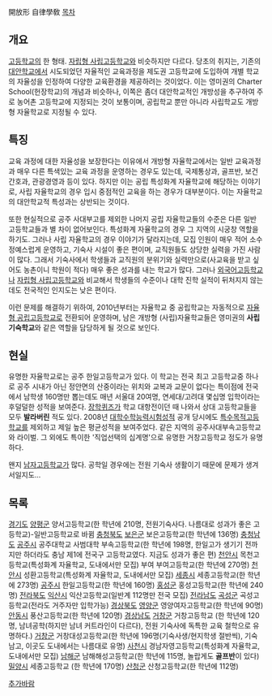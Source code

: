 開放形 自律學敎
[[목차]]
== 개요 ==
[[고등학교]]의 한 형태. [[자립형 사립고등학교]]와 비슷하지만 다르다. 당초의 취지는, 기존의 [[대안학교]]에서 시도되었던 자율적인 교육과정을 제도권 고등학교에 도입하여 개별 학교의 자율성을 인정하여 다양한 교육환경을 제공하려는 것이었다. 이는 영미권의 Charter School(헌장학교)의 개념과 비슷하나, 이쪽은 좀더 대안학교적인 개방성을 추구하여 주로 농어촌 고등학교에 지정되는 것이 보통이며, 공립학교 뿐만 아니라 사립학교도 개방형 자율학교로 지정될 수 있다.

== 특징 ==
교육 과정에 대한 자율성을 보장한다는 이유에서 개방형 자율학교에서는 일반 교육과정과 매우 다른 특색있는 교육 과정을 운영하는 경우도 있는데, 국제통상과, 골프반, 보건간호과, 관광경영과 등이 있다. 하지만 이는 공립 특성화계 자율학교에 해당하는 이야기로, 사립 자율학교의 경우 입시 중점적인 교육을 하는 경우가 대부분이다. 이는 자율학교의 대안학교적 특성과는 상반되는 것이다.

또한 현실적으로 공주 사대부고를 제외한 나머지 공립 자율학교들의 수준은 다른 일반 고등학교들과 별 차이 없어보인다. 특성화계 자율학교의 경우 그 지역의 시궁창 역할을 하기도. 그러나 사립 자율학교의 경우 이야기가 달라지는데, 모집 인원이 매우 적어 소수정예스럽게 운영하고, 기숙사 시설이 좋은 편이며, 교직원들도 상당한 실력을 가진 사람이 많다. 그래서 기숙사에서 학생들과 교직원의 분위기와 실력만으로(사교육을 받고 싶어도 농촌이니 학원이 적다) 매우 좋은 성과를 내는 학교가 많다. 그러나 [[외국어고등학교]]나 [[자립형 사립고등학교]]와 비교해서 학생들의 수준이나 대학 진학 실적이 뒤처지지 않는데도 전국적인 인지도는 낮은 편이다.

이런 문제를 해결하기 위하여, 2010년부터는 자율학교 중 공립학교는 자동적으로  [[자율형 공립고등학교]]로 전환되어 운영하며,  남은 개방형 (사립)자율학교들은 영미권의 '''사립 기숙학교'''와 같은 역할을 담당하게 될 것으로 보인다.

== 현실 ==
유명한 자율학교로는 공주 한일고등학교가 있다. 이 학교는 전국 최고 고등학교중 하나로 공주 시내가 아닌 정안면의 산중이라는 위치와 교복과 교문이 없다는 특이점에 전국에서 남학생 160명만 뽑는데도 매년 서울대 20여명, 연세대/고려대 몇십명 입학이라는 후덜덜한 성적을 보여준다. [[장학퀴즈]]가 학교 대항전이던 때 나와서 상대 고등학교들을 모두 '''발라버린''' 적도 있다. 2008년 [[대학수학능력시험]]성적 공개 당시에도 [[특수목적고등학교]]를 제외하고 제일 높은 평균성적을 보여주었다. 같은 지역의 공주사대부속고등학교와 라이벌. 그 외에도 특이한 '직업선택의 십계명'으로 유명한 거창고등학교 정도가 유명하다.

왠지 [[남자고등학교]]가 많다. 공학일 경우에는 전원 기숙사 생활이기 때문에 문제가 생겨서일지도...

== 목록 ==
[[경기도]]
[[양평군]] 양서고등학교(한 학년에 210명, 전원기숙사다. 나름대로 성과가 좋은 고등학교)-일반고등학교로 바뀜
[[충청북도]]
[[보은군]] 보은고등학교(한 학년에 136명)
[[충청남도]]
[[공주시]] 공주대학교 사범대학 부속고등학교(한 학년에 198명, 한일고가 생기기 전까지만 하더라도 충남 제1에 전국구 고등학교였다. 지금도 성과가 좋은 편)
[[천안시]] 목천고등학교(특성화계 자율학교, 도내에서만 모집)
부여 부여고등학교(한 학년에 270명)
[[천안시]] 성환고등학교(특성화계 자율학교, 도내에서만 모집)
[[세종시]] 세종고등학교(한 학년에 273명)
[[공주시]] 한일고등학교(한 학년에 160명)
[[홍성군]] 홍성고등학교(한 학년에 240명)
[[전라북도]]
[[익산시]] 익산고등학교(일반계 112명만 전국 모집)
[[전라남도]]
[[곡성군]] 곡성고등학교(전라도 거주자만 입학가능)
[[경상북도]]
[[영양군]] 영양여자고등학교(한 학년에 90명)
[[안동시]] 풍산고등학교(한 학년에 120명)
[[경상남도]] 
[[거창군]] 거창고등학교 (한 학년에 120명, 남녀공학(하지만 남녀 커트라인이 다르다), 전원 기숙사에 독특한 교육 철학으로 유명하다.)
[[거창군]] 거창대성고등학교(한 학년에 196명(기숙사생/현지학생 절반씩), 기숙남고, 이곳도 도내에서는 나름대로 유명)
[[사천시]] 경남자영고등학교(특성화계 자율학교, 도내에서만 모집)
[[남해군]] 남해해성고등학교(한 학년에 115명, 놀랍게도 '''골프반'''이 있다)
[[밀양시]] 세종고등학교 (한 학년에 170명)
[[산청군]] 산청고등학교(한 학년에 112명)

[[추가바람]]
